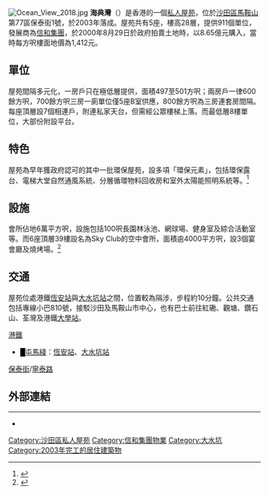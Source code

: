 [[File:Ocean_View_2018.jpg|thumb]]
'''海典灣'''（{{lang-en|Ocean View}}）是香港的一個[[私人屋苑|私人屋苑]]，位於[[沙田區|沙田區]][[馬鞍山_(香港市鎮)|馬鞍山]]第77區保泰街1號，於2003年落成。屋苑共有5座，樓高28層，提供911個單位，發展商為[[信和集團|信和集團]]，於2000年8月29日於政府拍賣土地時，以8.65億元購入，當時每方呎樓面地價為1,412元。

== 單位== 
屋苑間隔多元化，一房戶只在極低層提供，面積497至501方呎；兩房戶一律600餘方呎，700餘方呎三房一廁單位僅5座B室供應，800餘方呎為三房連套房間隔。每座頂層設7個相連戶，附連私家天台，但需經公眾樓梯上落。而最低層8樓單位，大部份附設平台。

==特色==
屋苑為早年獲政府認可的其中一批環保屋苑，設多項「環保元素」，包括環保露台、電梯大堂自然通風系統、分層循環物料回收房和室外太陽能照明系統等。<ref>{{cite news|title=海典迎濤馬鞍山環保先鋒|url=http://the-sun.on.cc/channels/fina/20040527/20040527005101_0002.html|accessdate=2018-05-12|publisher=太陽報|date=2004-05-27|archive-date=2020-09-18|archive-url=https://web.archive.org/web/20200918180018/http://the-sun.on.cc/channels/fina/20040527/20040527005101_0002.html|dead-url=no}}</ref>

== 設施== 
會所佔地6萬平方呎，設施包括100呎長園林泳池、網球場、健身室及綜合活動室等。而6座頂層39樓設名為Sky Club的空中會所，面積逾4000平方呎，設3個宴會廳及燒烤場。<ref>{{cite news|title=馬鞍山海典灣　露台外望全海景|url=https://hk.finance.appledaily.com/finance/daily/article/20100528/14076915|accessdate=2018-05-12|publisher=蘋果日報|date=2010-05-28|archive-date=2019-07-09|archive-url=https://web.archive.org/web/20190709061115/https://hk.finance.appledaily.com/finance/daily/article/20100528/14076915|dead-url=no}}</ref>

== 交通== 
屋苑位處港鐵[[恆安站|恆安站]]與[[大水坑站|大水坑站]]之間，位置較為隔涉，步程約10分鐘。公共交通包括專線小巴810號，接駁沙田及馬鞍山市中心，也有巴士前往紅磡、觀塘、鑽石山、荃灣及港鐵[[大學站_(香港)|大學站]]。
;[[港鐵|港鐵]]
*<font color="{{屯馬綫色彩}}">█</font>[[屯馬綫|屯馬綫]]：[[恆安站|恆安站]]、[[大水坑站|大水坑站]]
;[[保泰街|保泰街]]/[[寧泰路|寧泰路]]
{{九龍新界巴士簡單列表|43X|81C|85K|85S|89C|274|281X|289K|N287}}
{{大嶼山巴士簡單列表|A41P|NA40}}
{{過海隧道巴士簡單列表|681P|682A|981P}}
{{新界專線小巴簡單列表|806B|810}}

== 外部連結 ==
{{ReflistH}}
{{reflist|2}}{{noteFoot}}
{{ReflistF}}
----
* {{cite web |url=http://www.oceanview.com.hk/ |title=海典灣 |deadurl=yes |archiveurl=https://web.archive.org/web/20110828063504/http://www.oceanview.com.hk/ |archivedate=2011-08-28 }}

{{信和置业}}

{{DEFAULTSORT:Ocean View}}
[[Category:沙田區私人屋苑|Category:沙田區私人屋苑]]
[[Category:信和集團物業|Category:信和集團物業]]
[[Category:大水坑|Category:大水坑]]
[[Category:2003年完工的居住建築物|Category:2003年完工的居住建築物]]